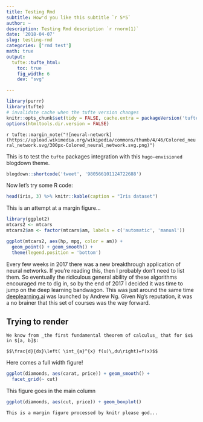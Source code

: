 ```yaml
---
title: Testing Rmd
subtitle: How'd you like this subtitle `r 5*5`
author: ~
description: Testing Rmd description `r rnorm(1)`
date: '2018-04-07'
slug: testing-rmd
categories: ['rmd test']
math: true
output:
  tufte::tufte_html:
    toc: true
    fig_width: 6
    dev: "svg"

---
```


```r
library(purrr)
library(tufte)
# invalidate cache when the tufte version changes
knitr::opts_chunk$set(tidy = FALSE, cache.extra = packageVersion('tufte'))
options(htmltools.dir.version = FALSE)
```

`r tufte::margin_note("![neural-network](https://upload.wikimedia.org/wikipedia/commons/thumb/4/46/Colored_neural_network.svg/300px-Colored_neural_network.svg.png)")` 

This is to test the `tufte` packages integration with this `hugo-envisioned` blogdown theme. 

```r
blogdown::shortcode('tweet', '980566101124722688')
```

Now let's try some R code:

```r
head(iris, 3) %>% knitr::kable(caption = "Iris dataset")
```

This is an attempt at a margin figure... 

```r
library(ggplot2)
mtcars2 <- mtcars
mtcars2$am <- factor(mtcars$am, labels = c('automatic', 'manual'))

ggplot(mtcars2, aes(hp, mpg, color = am)) +
  geom_point() + geom_smooth() +
  theme(legend.position = 'bottom')
```

Every few weeks in 2017 there was a new breakthrough application of neural networks. If you're reading this, then I probably don't need to list them. So eventually the ridiculous general ability of these algorithms encouraged me to dig in, so by the end of 2017 I decided it was time to jump on the deep learning bandwagon. This was just around the same time [deeplearning.ai](http://deeplearning.ai/) was launched by Andrew Ng. Given Ng's reputation, it was a no brainer that this set of courses was the way forward.

## Trying to render 

```marginfigure
We know from _the first fundamental theorem of calculus_ that for $x$ in $[a, b]$:

$$\frac{d}{dx}\left( \int_{a}^{x} f(u)\,du\right)=f(x)$$
```

Here comes a full width figure!

```r
ggplot(diamonds, aes(carat, price)) + geom_smooth() +
  facet_grid(~ cut)
```

This figure goes in the main column

```r
ggplot(diamonds, aes(cut, price)) + geom_boxplot()
```

```marginfigure
This is a margin figure processed by knitr please god...
```
